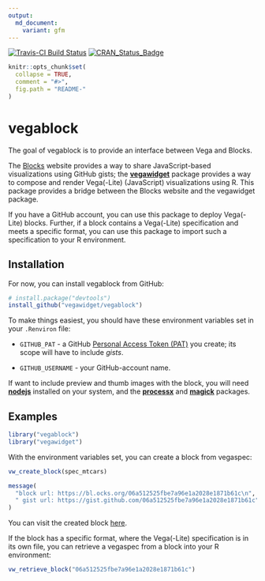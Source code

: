 ```yaml
---
output:
  md_document:
    variant: gfm
---
```


[![Travis-CI Build Status](https://travis-ci.org/vegawidget/vegablock.svg?branch=master)](https://travis-ci.org/vegawidget/vegablock)
[![CRAN_Status_Badge](http://www.r-pkg.org/badges/version/vegablock)](https://cran.r-project.org/package=vegablock)

<!-- README.md is generated from README.Rmd. Please edit that file -->

```r
knitr::opts_chunk$set(
  collapse = TRUE,
  comment = "#>",
  fig.path = "README-"
)
```

# vegablock

The goal of vegablock is to provide an interface between Vega and Blocks.

The [Blocks](https://bl.ocks.org) website provides a way to share JavaScript-based visualizations using GitHub gists; the [**vegawidget**](https://vegawidget.github.io/vegawidget) package provides a way to compose and render Vega(-Lite) (JavaScript) visualizations using R. This package provides a bridge between the Blocks website and the vegawidget package. 
  
If you have a GitHub account, you can use this package to deploy Vega(-Lite) blocks. Further, if a block contains a Vega(-Lite) specification and meets a specific format, you can use this package to import such a specification to your R environment.

## Installation

For now, you can install vegablock from GitHub:

```r
# install.package("devtools")
install_github("vegawidget/vegablock")
```

To make things easiest, you should have these environment variables set in your `.Renviron` file:

- `GITHUB_PAT` - a GitHub [Personal Access Token (PAT)](https://github.com/settings/tokens) you create; its scope will have to include *gists*.

- `GITHUB_USERNAME` - your GitHub-account name.

If want to include preview and thumb images with the block, you will need **[nodejs](https://nodejs.org/en/)** installed on your system, and the **[processx](https://processx.r-lib.org/)** and **[magick](https://github.com/ropensci/magick#readme)** packages.

## Examples

```r
library("vegablock")
library("vegawidget")
```

With the environment variables set, you can create a block from vegaspec:

```r
vw_create_block(spec_mtcars)
```

```r
message(
  "block url: https://bl.ocks.org/06a512525fbe7a96e1a2028e1871b61c\n",
  " gist url: https://gist.github.com/06a512525fbe7a96e1a2028e1871b61c"
)
```

You can visit the created block [here](https://bl.ocks.org/06a512525fbe7a96e1a2028e1871b61c).

If the block has a specific format, where the Vega(-Lite) specification is in its own file, you can retrieve a vegaspec from a block into your R environment:

```r
vw_retrieve_block("06a512525fbe7a96e1a2028e1871b61c")
```
